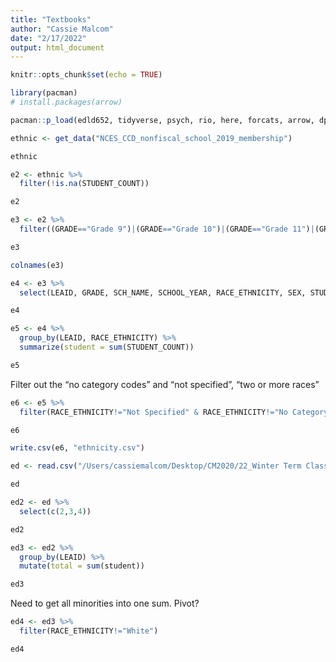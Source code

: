 ```yaml
---
title: "Textbooks"
author: "Cassie Malcom"
date: "2/17/2022"
output: html_document
---
```


```r
knitr::opts_chunk$set(echo = TRUE)
```

```r
library(pacman)
# install.packages(arrow)
```

```r
pacman::p_load(edld652, tidyverse, psych, rio, here, forcats, arrow, dplyr, stringr, readr)
```

```r
ethnic <- get_data("NCES_CCD_nonfiscal_school_2019_membership")

ethnic
```

```r
e2 <- ethnic %>%
  filter(!is.na(STUDENT_COUNT))

e2
```

```r
e3 <- e2 %>%
  filter((GRADE=="Grade 9")|(GRADE=="Grade 10")|(GRADE=="Grade 11")|(GRADE=="Grade 12")|(str_detect(SCH_NAME, "High")))

e3
```

```r
colnames(e3)
```

```r
e4 <- e3 %>%
  select(LEAID, GRADE, SCH_NAME, SCHOOL_YEAR, RACE_ETHNICITY, SEX, STUDENT_COUNT, ST)

e4
```

```r
e5 <- e4 %>%
  group_by(LEAID, RACE_ETHNICITY) %>%
  summarize(student = sum(STUDENT_COUNT))

e5
```
Filter out the "no category codes" and "not specified", "two or more races"
```r
e6 <- e5 %>%
  filter(RACE_ETHNICITY!="Not Specified" & RACE_ETHNICITY!="No Category Codes" & RACE_ETHNICITY!="Two or more races")

e6
```

```r
write.csv(e6, "ethnicity.csv")
```

```r
ed <- read.csv("/Users/cassiemalcom/Desktop/CM2020/22_Winter Term Classes/EDLD 652_DS2/EDLD652_FinalPrj/Data/ethnicity.csv")

ed
```

```r
ed2 <- ed %>%
  select(c(2,3,4))

ed2
```

```r
ed3 <- ed2 %>%
  group_by(LEAID) %>%
  mutate(total = sum(student))

ed3
```

Need to get all minorities into one sum. Pivot?
```r
ed4 <- ed3 %>%
  filter(RACE_ETHNICITY!="White")

ed4
```

```r

```

